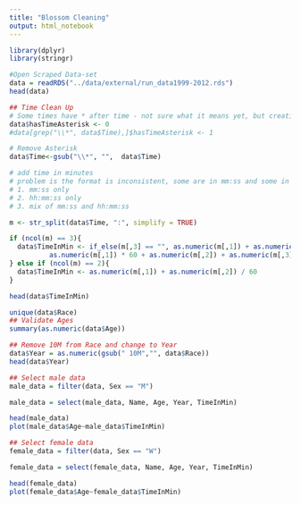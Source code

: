 ```yaml
---
title: "Blossom Cleaning"
output: html_notebook
---
```


```r
library(dplyr)
library(stringr)
```


```r
#Open Scraped Data-set
data = readRDS("../data/external/run_data1999-2012.rds")
head(data)
```

```r
## Time Clean Up
# Some times have * after time - not sure what it means yet, but creating a column to market it
data$hasTimeAsterisk <- 0
#data[grep("\\*", data$Time),]$hasTimeAsterisk <- 1

# Remove Asterisk
data$Time<-gsub("\\*", "",  data$Time)

# add time in minutes
# problem is the format is inconsistent, some are in mm:ss and some in hh:mm:ss
# 1. mm:ss only
# 2. hh:mm:ss only
# 3. mix of mm:ss and hh:mm:ss

m <- str_split(data$Time, ":", simplify = TRUE)

if (ncol(m) == 3){
  data$TimeInMin <- if_else(m[,3] == "", as.numeric(m[,1]) + as.numeric(m[,2]) / 60, 
          as.numeric(m[,1]) * 60 + as.numeric(m[,2]) + as.numeric(m[,3]) / 60)
} else if (ncol(m) == 2){
  data$TimeInMin <- as.numeric(m[,1]) + as.numeric(m[,2]) / 60
}

head(data$TimeInMin)
```

```r
unique(data$Race)
## Validate Ages
summary(as.numeric(data$Age))
```
```r
## Remove 10M from Race and change to Year
data$Year = as.numeric(gsub(" 10M","", data$Race))
head(data$Year)
```

```r
## Select male data
male_data = filter(data, Sex == "M")

male_data = select(male_data, Name, Age, Year, TimeInMin)

head(male_data)
plot(male_data$Age~male_data$TimeInMin)
```

```r
## Select female data
female_data = filter(data, Sex == "W")

female_data = select(female_data, Name, Age, Year, TimeInMin)

head(female_data)
plot(female_data$Age~female_data$TimeInMin)
```

